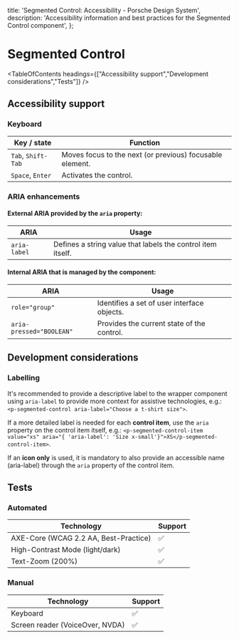 
  title: 'Segmented Control: Accessibility - Porsche Design System',
  description: 'Accessibility information and best practices for the Segmented Control component',
};

# Segmented Control <ComponentStatus tagName="p-segmented-control"></ComponentStatus>

<TableOfContents headings={["Accessibility support","Development considerations","Tests"]} />

## Accessibility support

### Keyboard

| Key / state        | Function                                                 |
| ------------------ | -------------------------------------------------------- |
| `Tab`, `Shift-Tab` | Moves focus to the next (or previous) focusable element. |
| `Space`, `Enter`   | Activates the control.                                   |

### ARIA enhancements

#### External **ARIA** provided by the `aria` property:

| ARIA         | Usage                                                       |
| ------------ | ----------------------------------------------------------- |
| `aria-label` | Defines a string value that labels the control item itself. |

#### Internal **ARIA** that is managed by the component:

| ARIA                     | Usage                                       |
| ------------------------ | ------------------------------------------- |
| `role="group"`           | Identifies a set of user interface objects. |
| `aria-pressed="BOOLEAN"` | Provides the current state of the control.  |

## Development considerations

### Labelling

It's recommended to provide a descriptive label to the wrapper component using `aria-label` to provide more context for
assistive technologies, e.g.: `<p-segmented-control aria-label="Choose a t-shirt size">`.

If a more detailed label is needed for each **control item**, use the `aria` property on the control item itself, e.g.:
`<p-segmented-control-item value="xs" aria="{ 'aria-label': 'Size x-small'}">XS</p-segmented-control-item>`.

If an **icon only** is used, it is mandatory to also provide an accessible name (aria-label) through the `aria` property
of the control item.

## Tests

### Automated

| Technology                            | Support |
| ------------------------------------- | ------- |
| AXE-Core (WCAG 2.2 AA, Best-Practice) | ✅      |
| High-Contrast Mode (light/dark)       | ✅      |
| Text-Zoom (200%)                      | ✅      |

### Manual

| Technology                      | Support |
| ------------------------------- | ------- |
| Keyboard                        | ✅      |
| Screen reader (VoiceOver, NVDA) | ✅      |
